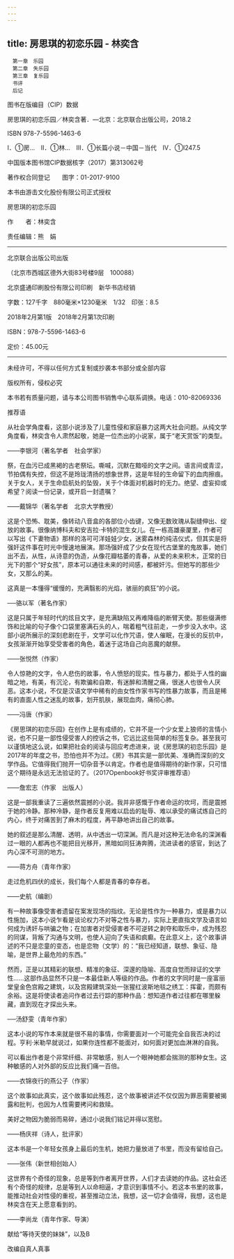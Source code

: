 ```yaml
---
---
---
```

title: 房思琪的初恋乐园 - 林奕含
---


```
　第一章　乐园
　第二章　失乐园
　第三章　复乐园
　书评
　后记
```



图书在版编目（CIP）数据

房思琪的初恋乐园／林奕含著．—北京：北京联合出版公司，2018.2

ISBN 978-7-5596-1463-6

Ⅰ．①房…　Ⅱ．①林…　Ⅲ．①长篇小说－中国－当代　Ⅳ．①I247.5

中国版本图书馆CIP数据核字（2017）第313062号

著作权合同登记　　图字：01-2017-9100

本书由游击文化股份有限公司正式授权

房思琪的初恋乐园

作　　者：林奕含

责任编辑：熊　娟



* * *



北京联合出版公司出版

（北京市西城区德外大街83号楼9层　100088）

北京盛通印刷股份有限公司印刷　新华书店经销

字数：127千字　880毫米×1230毫米　1/32　印张：8.5

2018年2月第1版　2018年2月第1次印刷

ISBN：978-7-5596-1463-6

定价：45.00元



* * *



未经许可，不得以任何方式复制或抄袭本书部分或全部内容

版权所有，侵权必究

本书若有质量问题，请与本公司图书销售中心联系调换。电话：010-82069336





推荐语


从社会学角度看，这部小说涉及了儿童性侵和家庭暴力这两大社会问题。从纯文学角度看，林奕含令人肃然起敬，她是一位杰出的小说家，属于“老天赏饭”的类型。

——李银河（著名学者　社会学家）

祭，在血污已成黑褐的古老祭坛。嘶喊，沉默在黯哑的文字之间。语言间或青涩，节拍偶有失控，但这不是玲珑清扬的想象世界，这是年轻的生命留下的血肉擦痕。关于女人，关于生命启航处的坠毁，关于个体面对机器时的无力。绝望、虚妄抑或希望？阅读一份记录，或开启一封遗嘱？

——戴锦华（著名学者　北京大学教授）

这是个恐怖、耽美，像转动八音盒的各部位小齿键，又像无数玫瑰从裂缝伸出、绽放的故事。很像纳博科夫和安吉拉·卡特的混生女儿。在一栋高雄豪厦里，作者可以写出《下妻物语》那样的洛可可洋娃娃少女，迷雾森林的纯洁仪式，但其实是将强奸这件事在时光中慢速地展演。那场强奸成了少女在现代古堡里的鬼故事，她们出不去，从性，从诗意的伪造，从像花瓣枯萎的青春，从爱的未来积木，正常的日光下的那个“好女孩”，原本可以通往未来的时间感，都被奸污。但她写的那些少女，又那么的美。

这真是一本懂得“缓慢的，充满翳影的光焰，骇丽的疯狂”的小说。

──骆以军（著名作家）

这是只属于年轻时代的炫目文字，是充满缺陷又再难降临的断臂天使。那些缀满修饰和比喻的句子像个口袋里塞满石头的人，喘着粗气往前走，一步步没入水中。这部小说所展示的深刻悲剧在于，文学可以化作咒语，使人催眠，在漫长的反抗中，女孩渐渐开始享受受害者的角色，着迷于这场自己向恶魔的献祭。

——张悦然（作家）

令人惊艳的文字，令人悲伤的故事，令人愤怒的现实。性与暴力，都处于人性的幽暗之地，有美，有沉沦，有欺骗和自欺，有迷醉和清醒之痛，很迷人也很令人厌恶。这本小说，不仅是汉语文学中稀有的由女性作家书写的性暴力故事，而且是稀有的直面人性之迷乱的故事，划开肌肤，展现血肉，痛彻心肺。

——冯唐（作家）

《房思琪的初恋乐园》在创作上是有成绩的，它并不是一个少女爱上狼师的言情小说，也不只是一部性侵受害人的控诉之书，它远比这些简单的标签复杂。甚至我可以谨慎地这么说，如果把社会的阅读与回应考虑进来，说《房思琪的初恋乐园》是2017年的年度之书，恐怕也并不为过。《房》书其实是一部优美、准确而深刻的文学作品。它值得我们抛开一切杂音予以肯定。作者也是值得期待的新作家，只可惜这个期待是永远无法验证的了。（2017Openbook好书奖评审推荐语）

——詹宏志（作家　出版人）

这是一部我重读了三遍依然震撼的小说。我并非感慨于作者命运的坎坷，而是震撼于她的冷静。那种冷静，是作者反复用难以启齿的耻辱、难以承受的痛试炼自己的内心，终于对痛苦到了麻木的程度，再平静地讲出自己的故事。

她的叙述是那么清醒、透明，从中透出一切深渊。而凡是对这种无法命名的深渊看过一眼的人都再也不能把目光移开，黑暗如同狂涛奔腾，流进读者的感官，到达了内心深不可测的地方。

——蒋方舟（青年作家）

走过危机四伏的成长，我们每个人都是青春的幸存者。

——史航（编剧）

有一种故事像受害者遗留在案发现场的指纹。无论是性作为一种暴力，或是暴力以性施加，这本小说乍看是谈论权力不对等之性与暴力，实际上更直指文学及语言如何成为诱奸与哄骗之物；在加害者对受侵害者不可逆转之剥夺和取乐中，成为残忍的同谋，背叛了沟通与文明，也使人迎向了失语和疯癫。在此意义上，这个故事讲述的不只是恋童的变态，也是恋物（文学）的：“我已经知道，联想、象征、隐喻，是世界上最危险的东西。”

然而，正是以其精彩的联想、精准的象征、深邃的隐喻、高度自觉而辩证的文学性……这部作品显然不只是一本最佳新人等级的作品。作者的文字同时是一座富丽堂皇金色宫殿之建筑，以及宫殿建筑深处一张猩红波斯地毯之绣工：挥霍，而颇有余裕。这是将使读者追问作者过去行踪的那种作品：想知道作者过往都在哪里躲藏，直到现在才探出头来。

──汤舒雯（青年作家）

这本小说的写作本来就是很不易的事情，你需要面对一个可能完全自我否决的过程。亨利·米勒早就说过，如果你连性都不能面对，如何面对更加血淋淋的自我。

可以看出作者是个非常纤细、非常敏感，别人一个眼神她都会揣测的那种女生。这种敏感的人对外部的反应比我们痛一百倍。

——衣锦夜行的燕公子（作家）

这个故事如此真实，这个故事如此残忍，这个故事被讲述不仅仅因为罪恶需要被揭露和批判，也因为人性需要拷问和救赎。

美好之物因为脆弱而易碎，通过小说我们铭记并得以宽慰。

——杨庆祥（诗人，批评家）

这本书是一个年轻女孩身上最后的生机，她把力量放进了书里，而没有留给自己。

——张伟（新世相创始人）

这世界有个奇怪的现象，总是等到作者离开世界，人们才去读她的作品。这社会还有个奇怪的规律，总是等到人以命相逼，才意识到事情不小。若这本书里的故事，能推动社会对性侵的重视，甚至推动立法，我想，这一切才会值得，我想，这也是林奕含在天上愿意看到的。

——李尚龙（青年作家、导演）





献给“等待天使的妹妹”，以及B





改编自真人真事
